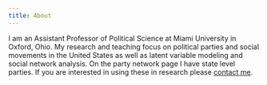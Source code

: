```yaml
---
title: About
---
```


I am an Assistant Professor of Political Science at Miami University in Oxford, Ohio. My research and teaching focus on political parties and social movements in the United States as well as latent variable modeling and social network analysis. On the party network page I have state level parties. If you are interested in using these in research please [contact me](mailto:Kevin.Reuning@gmail.com).

